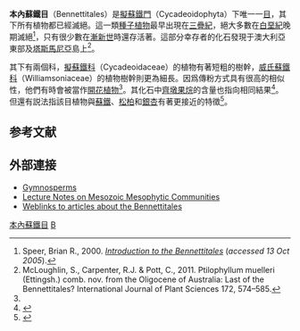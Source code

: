 {{Automatic Taxobox
| taxon = Bennettitales
| authority = 
| fossil_range = {{Geological range/linked|三疊紀|漸新世}}
| image = Bennettitales-cycadeoidaceae.jpg
| image_caption= [[拟苏铁科|拟苏铁科]]植物化石
| subdivision_ranks = 科
| subdivision =
*[[擬蘇鐵科|擬蘇鐵科]] Cycadeoidaceae
*[[威氏蘇鐵科|威氏蘇鐵科]] Williamsoniaceae
}}
'''本內蘇鐵目'''（Bennettitales）是[[擬蘇鐵門|擬蘇鐵門]]（Cycadeoidophyta）下唯一一[[目_(生物)|目]]，其下所有植物都已經滅絕。這一類[[種子植物|種子植物]]最早出現在[[三疊紀|三疊紀]]，絕大多數在[[白堊紀|白堊紀]]晚期滅絕<ref name="Speer 2000">Speer, Brian R., 2000. [http://www.ucmp.berkeley.edu/seedplants/bennettitales.html ''Introduction to the Bennettitales''] {{Wayback|url=http://www.ucmp.berkeley.edu/seedplants/bennettitales.html |date=20200408143006 }} (''accessed 13 Oct 2005'').</ref>，只有很少數在[[漸新世|漸新世]]時還存活著。這部分幸存者的化石發現于澳大利亞東部及[[塔斯馬尼亞|塔斯馬尼亞]]島上<ref>McLoughlin, S., Carpenter, R.J. & Pott, C., 2011. Ptilophyllum muelleri (Ettingsh.) comb. nov. from the Oligocene of Australia: Last of the Bennettitales? International Journal of Plant Sciences 172, 574–585.</ref>。 

其下有兩個科，[[擬蘇鐵科|擬蘇鐵科]]（Cycadeoidaceae）的植物有著短粗的樹幹，[[威氏蘇鐵科|威氏蘇鐵科]]（Williamsoniaceae）的植物樹幹則更為細長。因爲傳粉方式具有很高的相似性，他們有時會被當作[[開花植物|開花植物]]<ref name="Speer 2000" />。其化石中[[齊墩果烷|齊墩果烷]]的含量也指向相同結果<ref name=Taylor2006>{{cite journal
 |url             = http://paleobiol.geoscienceworld.org/cgi/content/abstract/32/2/179
 |doi             = 10.1666/0094-8373(2006)32[179:BEFTPO]2.0.CO;2
 |title           = Biogeochemical evidence for the presence of the angiosperm molecular fossil oleanane in Paleozoic and Mesozoic non-angiospermous fossils
 |year            = 2006
 |author          = Taylor, D. W.
 |author2         = Hongqi Li
 |author3         = Dahl, Jeremy
 |author4         = Fago, F. J.
 |author5         = Zinneker, D.
 |author6         = Moldowan, J. M.
 |last-author-amp = yes
 |journal         = Paleobiology
 |volume          = 32
 |issue           = 2
 |pages           = 179–90
 |access-date     = 2017-03-20
 |archive-date    = 2011-08-27
 |archive-url     = https://web.archive.org/web/20110827111334/http://paleobiol.geoscienceworld.org/cgi/content/abstract/32/2/179
 |dead-url        = no
}}</ref>。但還有説法指該目植物與[[蘇鐵|蘇鐵]]、[[松柏|松柏]]和[[銀杏屬|銀杏]]有著更接近的特徵<ref name=Crepet2000>{{cite journal
 |url          = http://www.pnas.org/cgi/reprint/97/24/12939
 |doi          = 10.1073/pnas.97.24.12939
 |title        = Progress in understanding angiosperm history, success, and relationships: Darwin's abominably "perplexing phenomenon"
 |year         = 2000
 |author       = Crepet, W. L.
 |journal      = Proceedings of the National Academy of Sciences
 |volume       = 97
 |pages        = 12939–41
 |pmid         = 11087846
 |issue        = 24
 |pmc          = 34068
 |bibcode      = 2000PNAS...9712939C
 |access-date  = 2017-03-20
 |archive-date = 2007-11-03
 |archive-url  = https://web.archive.org/web/20071103041106/http://www.pnas.org/cgi/reprint/97/24/12939
 |dead-url     = no
}}</ref>。

==参考文献==
{{reflist}}

==外部連接==
* [http://comenius.susqu.edu/biol/202/archaeplastida/viridiplantae/gymnosperms/cycadeoidophyta/cycadeoidophyta.htm Gymnosperms] {{Wayback|url=http://comenius.susqu.edu/biol/202/archaeplastida/viridiplantae/gymnosperms/cycadeoidophyta/cycadeoidophyta.htm |date=20150402105835 }}
* [http://www.colby.edu/~ragastal/Paleobotany/mesocommunities.htm Lecture Notes on Mesozoic Mesophytic Communities] {{Wayback|url=http://www.colby.edu/~ragastal/Paleobotany/mesocommunities.htm |date=20130903015059 }}
* [http://www.equisetites.de/palbot/taxa/bennettitales.html Weblinks to articles about the Bennettitales] {{Wayback|url=http://www.equisetites.de/palbot/taxa/bennettitales.html |date=20170227033924 }}
{{Taxonbar}}
[[Category:本內蘇鐵目|]]
[[Category:古植物|B]]